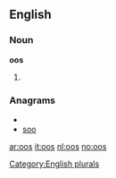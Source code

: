 ==English==

===Noun===
'''oos'''

# {{plural of|[[oo]]}}

===Anagrams===
* {{alphagram|oos}}
* [[soo#English|soo]]

[[Category:English plurals]]

[[ar:oos]]
[[it:oos]]
[[nl:oos]]
[[no:oos]]